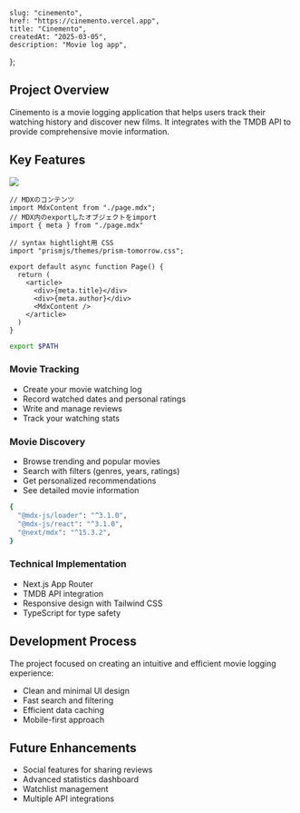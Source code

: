     slug: "cinemento",
    href: "https://cinemento.vercel.app",
    title: "Cinemento",
    createdAt: "2025-03-05",
    description: "Movie log app",
};

## Project Overview

Cinemento is a movie logging application that helps users track their watching history and discover new films. It integrates with the TMDB API to provide comprehensive movie information.

## Key Features

![](/images/portfolio/cinemento.jpg)

```tsx
// MDXのコンテンツ
import MdxContent from "./page.mdx";
// MDX内のexportしたオブジェクトをimport
import { meta } from "./page.mdx"

// syntax hightlight用 CSS
import "prismjs/themes/prism-tomorrow.css";

export default async function Page() {
  return (
    <article>
      <div>{meta.title}</div>
      <div>{meta.author}</div>
      <MdxContent />
    </article>
  )
}
```

```sh
export $PATH
```


### Movie Tracking

- Create your movie watching log
- Record watched dates and personal ratings
- Write and manage reviews
- Track your watching stats

### Movie Discovery

- Browse trending and popular movies
- Search with filters (genres, years, ratings)
- Get personalized recommendations
- See detailed movie information

```sh
{
  "@mdx-js/loader": "^3.1.0",
  "@mdx-js/react": "^3.1.0",
  "@next/mdx": "^15.3.2",
}
```

### Technical Implementation

- Next.js App Router
- TMDB API integration
- Responsive design with Tailwind CSS
- TypeScript for type safety

## Development Process

The project focused on creating an intuitive and efficient movie logging experience:

- Clean and minimal UI design
- Fast search and filtering
- Efficient data caching
- Mobile-first approach

## Future Enhancements

- Social features for sharing reviews
- Advanced statistics dashboard
- Watchlist management
- Multiple API integrations
